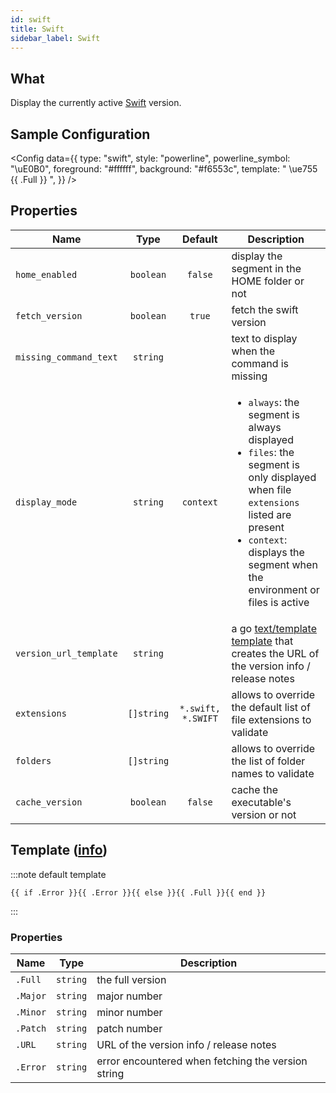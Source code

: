 ```yaml
---
id: swift
title: Swift
sidebar_label: Swift
---
```


## What

Display the currently active [Swift][swift] version.

## Sample Configuration


<Config
  data={{
    type: "swift",
    style: "powerline",
    powerline_symbol: "\uE0B0",
    foreground: "#ffffff",
    background: "#f6553c",
    template: " \ue755 {{ .Full }} ",
  }}
/>

## Properties

| Name                   | Type       | Default            | Description                                                                                                                                                                                                                          |
| ---------------------- | :--------: | :----------------: | ------------------------------------------------------------------------------------------------------------------------------------------------------------------------------------------------------------------------------------ |
| `home_enabled`         | `boolean`  | `false`            | display the segment in the HOME folder or not                                                                                                                                                                                        |
| `fetch_version`        | `boolean`  | `true`             | fetch the swift version                                                                                                                                                                                                              |
| `missing_command_text` | `string`   |                    | text to display when the command is missing                                                                                                                                                                                          |
| `display_mode`         | `string`   | `context`          | <ul><li>`always`: the segment is always displayed</li><li>`files`: the segment is only displayed when file `extensions` listed are present</li><li>`context`: displays the segment when the environment or files is active</li></ul> |
| `version_url_template` | `string`   |                    | a go [text/template][go-text-template] [template][templates] that creates the URL of the version info / release notes                                                                                                                |
| `extensions`           | `[]string` | `*.swift, *.SWIFT` | allows to override the default list of file extensions to validate                                                                                                                                                                   |
| `folders`              | `[]string` |                    | allows to override the list of folder names to validate                                                                                                                                                                              |
| `cache_version`        | `boolean`  | `false`            | cache the executable's version or not                                                                                                                                                                                                |

## Template ([info][templates])

:::note default template

```template
{{ if .Error }}{{ .Error }}{{ else }}{{ .Full }}{{ end }}
```

:::

### Properties

| Name     | Type     | Description                                        |
| -------- | -------- | -------------------------------------------------- |
| `.Full`  | `string` | the full version                                   |
| `.Major` | `string` | major number                                       |
| `.Minor` | `string` | minor number                                       |
| `.Patch` | `string` | patch number                                       |
| `.URL`   | `string` | URL of the version info / release notes            |
| `.Error` | `string` | error encountered when fetching the version string |

[go-text-template]: https://golang.org/pkg/text/template/
[templates]: /docs/configuration/templates
[swift]: https://www.swift.org/
